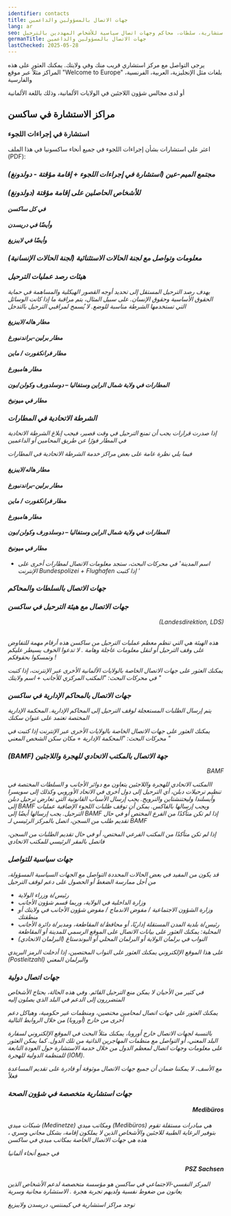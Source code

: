 ```yaml
---
identifier: contacts
title: جهات الاتصال بالمسؤولين والداعمين
lang: ar
seo: جهات اتصال رئيسية للمساندين في ساكسونيا – مراكز استشارية، سلطات، محاكم وجهات اتصال سياسية للأشخاص المهددين بالترحيل.
germanTitle: جهات الاتصال بالمسؤولين والداعمين
lastChecked: 2025-05-28
---
```


يرجى التواصل مع مركز استشاري قريب منك وفي ولايتك. يمكنك العثور على هذه المراكز مثلاً عبر موقع "Welcome to Europe" بلغات مثل الإنجليزية، العربية، الفرنسية، والفارسية
<ExternalShortLink identifier="w2eu_contacts" />

أو لدى مجالس شؤون اللاجئين في الولايات الألمانية، وذلك باللغة الألمانية
<ExternalShortLink identifier="fluechtlingsraete" />

## مراكز الاستشارة في ساكسن

### استشارة في إجراءات اللجوء

اعثر على استشارات بشأن إجراءات اللجوء في جميع أنحاء ساكسونيا في هذا الملف (PDF):
<ExternalShortLink identifier="sfr_avbpdf" />

<Address identifier="sfr_avb" />
<Address identifier="rlc_dresden" />
<Address identifier="rlc_leipzig" />

### مجتمع الميم-عين (استشارة في إجراءات اللجوء + إقامة مؤقتة - دولدونغ)

<Address identifier="gerede_dresden" />
<Address identifier="rosalinde" />
<Address identifier="lsvd_chemnitz" />

### للأشخاص الحاصلين على إقامة مؤقتة (دولدونغ)

#### في كل ساكسن

<Address identifier="sfr_perspectives" />

#### وأيضًا في دريسدن

<Address identifier="sfr_perspektive_bleiberecht" />
<Address identifier="rlc_dresden" />

#### وأيضًا في لايبزيغ

<Address identifier="rlc_leipzig" />
<Address identifier="space_leipzig" />

### معلومات وتواصل مع لجنة الحالات الاستثنائية (لجنة الحالات الإنسانية)

<ExternalShortLink identifier="saxhfk_hardship" />
<Address identifier="hfksachsen" />

### هيئات رصد عمليات الترحيل

يهدف رصد الترحيل المستقل إلى تحديد أوجه القصور الهيكلية والمساهمة في حماية الحقوق الأساسية وحقوق الإنسان. على سبيل المثال، يتم مراقبة ما إذا كانت الوسائل التي تستخدمها الشرطة مناسبة للوضع. لا يُسمح لمراقبي الترحيل بالتدخل

#### مطار هاله/لايبزيغ
<Address identifier="airport_halle_leipzig" />

#### مطار برلين-براندنبورغ
<Address identifier="airport_berlin-brandenburg" />

#### مطار فرانكفورت / ماين
<Address identifier="airport_frankfurt" />

#### مطار هامبورغ
<Address identifier="airport_hh" />

#### المطارات في ولاية شمال الراين وستفاليا – دوسلدورف وكولن/بون
<Address identifier="airport_nrw" />

#### مطار في ميونيخ
<Address identifier="airport_munich" />

### الشرطة الاتحادية في المطارات

إذا صدرت قرارات يجب أن تمنع الترحيل في وقت قصير، فيجب إبلاغ الشرطة الاتحادية في المطار فورًا عن طريق المحامين أو الداعمين

فيما يلي نظرة عامة على بعض مراكز خدمة الشرطة الاتحادية في المطارات

#### مطار هاله/لايبزيغ
<Address identifier="bupo_leipzig" />

#### مطار برلين-براندنبورغ
<Address identifier="bupo_ber" />

#### مطار فرانكفورت / ماين
<Address identifier="bupo_frankfurt" />

#### مطار هامبورغ
<Address identifier="bupo_hh" />

#### المطارات في ولاية شمال الراين وستفاليا – دوسلدورف وكولن/بون
<Address identifier="bupo_duesseldorf" />
<Address identifier="bupo_koeln" />

#### مطار في ميونيخ
<Address identifier="bupo_mun" />

+ اسم المدينة' في محركات البحث، ستجد معلومات الاتصال لمطارات أخرى على الإنترنت
Bundespolizei +
Flughafen
إذا كتبت '

### جهات الاتصال بالسلطات والمحاكم

<Block identifier="fax" />

### جهات الاتصال مع هيئة الترحيل في ساكسن
<p align="right">(Landesdirektion, LDS)</p>

<br/> هذه الهيئة هي التي تنظم معظم عمليات الترحيل من ساكسن
هذه أرقام مهمة للتفاوض على وقف الترحيل أو لنقل معلومات عاجلة وهامة
.
لا تدعوا الخوف يسيطر عليكم وتمسكوا بحقوقكم
!

<Address identifier="lds" />

يمكنك العثور على جهات الاتصال الخاصة بالولايات الألمانية الأخرى عبر الإنترنت، إذا كتبت في محركات البحث: "المكتب المركزي للأجانب + اسم ولايتك
"
### جهات الاتصال بالمحاكم الإدارية في ساكسن

يتم إرسال الطلبات المستعجلة لوقف الترحيل إلى المحاكم الإدارية. المحكمة الإدارية المختصة تعتمد على عنوان سكنك

<Address identifier="vg_chemnitz" />
<Address identifier="vg_dresden" />
<Address identifier="vg_leipzig" />

يمكنك العثور على جهات الاتصال الخاصة بالولايات الأخرى عبر الإنترنت إذا كتبت في محركات البحث: "المحكمة الإدارية + مكان سكن الشخص المعني
"
### (BAMF) جهة الاتصال بالمكتب الاتحادي للهجرة واللاجئين
<p align="right">BAMF</p>

االمكتب الاتحادي للهجرة واللاجئين يتعاون مع دوائر الأجانب و السلطات المختصة في تنظيم ترحيلات دبلن، أي الترحيل إلى دول أخرى في الاتحاد الأوروبي
 وكذلك إلى سويسرا وآيسلندا وليختنشتاين 
والنرويج. يجب إرسال الأسباب القانونية التي تعارض ترحيل دبلن إلى
BAMF
 ويجب إرسالها بالفاكس. يمكن أن توقف طلبات اللجوء الإضافية عمليات الترحيل. يجب إرسالها أيضًا إلى
BAMF
إذا لم تكن متأكدًا من الفرع المختص أو في حال تقديم طلب من السجن، اتصل بالمركز الرئيسي لـ
BAMF
<Address identifier="bamf-dd" />
<Address identifier="bamf-le" />
<Address identifier="bamf-ch" />

إذا لم تكن متأكدًا من المكتب الفرعي المختص، أو في حال تقديم الطلبات من السجن، فاتصل بالمقر الرئيسي للمكتب الاتحادي
<Address identifier="bamf-allg" />

### جهات سياسية للتواصل
قد يكون من المفيد في بعض الحالات المحددة التواصل مع الجهات السياسية المسؤولة، من أجل ممارسة الضغط أو الحصول على دعم لوقف الترحيل

- رئيس/ة وزراء الولاية
- وزارة الداخلية في الولاية، وربما قسم شؤون الأجانب
- وزارة الشؤون الاجتماعية / مفوض الاندماج / مفوض شؤون الأجانب في ولايتك أو منطقتك
- رئيس/ة بلدية المدن المستقلة إداريًا، أو محافظ/ة المقاطعة، ومدير/ة دائرة الأجانب المحلية: يمكنك العثور على بيانات الاتصال على الموقع الرسمي للمدينة أو المقاطعة
- النواب في برلمان الولاية أو البرلمان المحلي أو البوندستاغ (البرلمان الاتحادي)

على هذا الموقع الإلكتروني يمكنك العثور على النواب المختصين، إذا أدخلت الرمز البريدي (Postleitzahl) والبرلمان المعني

<ExternalShortLink identifier="abgeordnetenwatch" />

### جهات اتصال دولية

في كثير من الأحيان لا يمكن منع الترحيل القائم. وفي هذه الحالة، يحتاج الأشخاص المتضررون إلى الدعم في البلد الذي يصلون إليه

يمكنك العثور على جهات اتصال لمحامين مختصين، ومنظمات غير حكومية، وهياكل دعم أخرى من خارج (أوروبا) من خلال الروابط التالية

<ExternalShortLink identifier="w2eu_contacts" />

<ExternalShortLink identifier="elena" />

بالنسبة لجهات الاتصال خارج أوروبا، يمكنك مثلاً البحث في الموقع الإلكتروني لسفارة البلد المعني، أو التواصل مع منظمات المهاجرين الذاتية من تلك الدول.
كما يمكن العثور على معلومات وجهات اتصال لمعظم الدول من خلال خدمة الاستشارة حول العودة التابعة للمنظمة الدولية للهجرة (IOM).

<ExternalShortLink identifier="return" />

مع الأسف، لا يمكننا ضمان أن جميع جهات الاتصال موثوقة أو قادرة على تقديم المساعدة فعلاً

### جهات استشارية متخصصة في شؤون الصحة

#### <p align="right">Medibüros</p>

شبكات ميدي (Medinetze) ومكاتب ميدي (Medibüros) هي مبادرات مستقلة تقوم بتوفير الرعاية الطبية للاجئين والأشخاص الذين لا يملكون إقامة، بشكل مجاني وسري
،
هذه هي جهات الاتصال الخاصة بمكاتب ميدي في ساكسن

<Address identifier="medibuero_chemnitz" />
<Address identifier="medinetz_dresden" />
<Address identifier="medinetz_leipzig" />
<Address identifier="medinetz_plauen" />

في جميع أنحاء ألمانيا
<ExternalShortLink identifier="medibueros" />

#### <p align="right">PSZ Sachsen</p>
المركز النفسي-الاجتماعي في ساكسن هو مؤسسة متخصصة لدعم الأشخاص الذين يعانون من ضغوط نفسية ولديهم تجربة هجرة
.
الاستشارة مجانية وسرية

<ExternalShortLink identifier="psz" />

توجد مراكز استشارية في كيمنتس، دريسدن ولايبزيغ
<Address identifier="psz_chemnitz" />
<Address identifier="psz_dresden" />
<Address identifier="psz_leipzig" />


